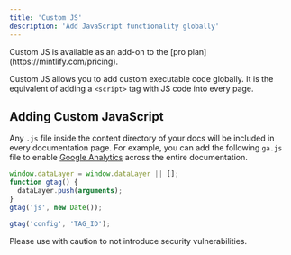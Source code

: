 ```yaml
---
title: 'Custom JS'
description: 'Add JavaScript functionality globally'
---
```


<Check>
  Custom JS is available as an add-on to the [pro plan](https://mintlify.com/pricing).
</Check>

Custom JS allows you to add custom executable code globally. It is the equivalent of adding a `<script>` tag with JS code into every page.

## Adding Custom JavaScript

Any `.js` file inside the content directory of your docs will be included in every documentation page. For example, you can add the following `ga.js` file to enable [Google Analytics](https://marketingplatform.google.com/about/analytics) across the entire documentation.

```js
window.dataLayer = window.dataLayer || [];
function gtag() {
  dataLayer.push(arguments);
}
gtag('js', new Date());

gtag('config', 'TAG_ID');
```

<Warning>
  Please use with caution to not introduce security vulnerabilities.
</Warning>
